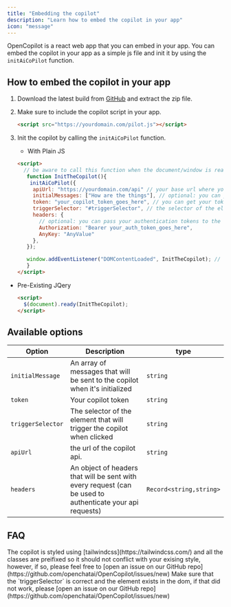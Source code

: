 ```yaml
---
title: "Embedding the copilot"
description: "Learn how to embed the copilot in your app"
icon: "message"
---
```


OpenCopilot is a react web app that you can embed in your app. You can embed the copilot in your app as a simple js file and init it by using the `initAiCoPilot` function.

## How to embed the copilot in your app

1. Download the latest build from [GitHub](https://github.com/openchatai/OpenCopilot/actions)
   and extract the zip file.
2. Make sure to include the copilot script in your app.
   ```html
   <script src="https://yourdomain.com/pilot.js"></script>
   ```
3. Init the copilot by calling the `initAiCoPilot` function.

   - With Plain JS

   ```html
   <script>
     // be aware to call this function when the document/window is ready.
      function InitTheCopilot(){
       initAiCoPilot({
        apiUrl: "https://yourdomain.com/api" // your base url where your are hosting OpenCopilot at (the API), usually it's http://localhost:5000/api
        initialMessages: ["How are the things"], // optional: you can pass an array of messages that will be sent to the copilot when it's initialized
        token: "your_copilot_token_goes_here", // you can get your token from the dashboard
        triggerSelector: "#triggerSelector", // the selector of the element that will trigger the copilot when clicked
        headers: {
          // optional: you can pass your authentication tokens to the copilot or any other header you want to send with every request
          Authorization: "Bearer your_auth_token_goes_here",
          AnyKey: "AnyValue"
        },
      });

      window.addEventListener("DOMContentLoaded", InitTheCopilot); // window.onload
      }
   </script>
   ```

- Pre-Existing JQery

  ```html
  <script>
    $(document).ready(InitTheCopilot);
  </script>
  ```

## Available options

| Option            | Description                                                                                               | type                    |
| ----------------- | --------------------------------------------------------------------------------------------------------- | ----------------------- |
| `initialMessage`  | An array of messages that will be sent to the copilot when it's initialized                               | `string`                |
| `token`           | Your copilot token                                                                                        | `string`                |
| `triggerSelector` | The selector of the element that will trigger the copilot when clicked                                    | `string`                |
| `apiUrl`          | the url of the copilot api.                                                                               | `string`                |
| `headers`         | An object of headers that will be sent with every request (can be used to authenticate your api requests) | `Record<string,string>` |

## FAQ

<AccordionGroup>
  <Accordion title="I have a style conflict with the widget">
    The copilot is styled using
    [tailwindcss](https://tailwindcss.com/) and all the classes are preifixed so it should not conflict with your
    exising style, however, if so, please feel free to [open an issue on our GitHub repo](https://github.com/openchatai/OpenCopilot/issues/new)
  </Accordion>

  <Accordion title="The copilot widget is not showing up">
    Make sure that the `triggerSelector` is correct and the element exists in
    the dom, if that did not work, please [open an issue on our GitHub repo](https://github.com/openchatai/OpenCopilot/issues/new)

  </Accordion>
</AccordionGroup>
